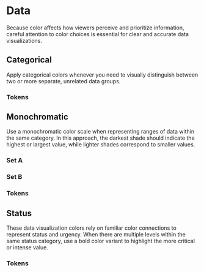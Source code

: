 
<Meta title="Foundations/Tokens/Data" />

# Data

Because color affects how viewers perceive and prioritize information, careful attention to color choices is essential for clear and accurate data visualizations.

## Categorical

Apply categorical colors whenever you need to visually distinguish between two or more separate, unrelated data groups.

### Tokens

<Unstyled>
  <Token category="alias.color.data.categorical" />
</Unstyled>

## Monochromatic

Use a monochromatic color scale when representing ranges of data within the same category. In this approach, the darkest shade should indicate the highest or largest value, while lighter shades correspond to smaller values.

### Set A

<Unstyled>
  <Token category="alias.color.data.monochromatic.set-a" />
</Unstyled>

### Set B

### Tokens

<Unstyled>
  <Token category="alias.color.data.monochromatic.set-b" />
</Unstyled>

## Status

These data visualization colors rely on familiar color connections to represent status and urgency. When there are multiple levels within the same status category, use a bold color variant to highlight the more critical or intense value.

### Tokens

<Unstyled>
  <Token category="alias.color.data.status" />
</Unstyled>
